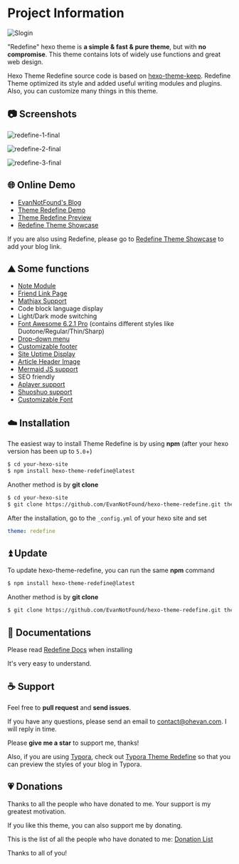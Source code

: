 # Project Information

![Slogin](https://user-images.githubusercontent.com/68590232/226141917-68124e8f-fde0-4edd-b86d-c62932ec369a.png)



"Redefine" hexo theme is **a simple & fast & pure theme**, but with **no compromise**. This theme contains lots of widely use functions and great web design.

Hexo Theme Redefine source code is based on [hexo-theme-keep](https://github.com/XPoet/hexo-theme-keep). Redefine Theme optimized its style and added useful writing modules and plugins. Also, you can customize many things in this theme.



## 📷 Screenshots

![redefine-1-final](https://user-images.githubusercontent.com/68590232/224550641-72b2a0d4-e30d-41c5-b3cb-7cc86be14e31.png)

![redefine-2-final](https://user-images.githubusercontent.com/68590232/224550645-07d6b624-fa7c-40aa-90f8-873c958afa30.png)

![redefine-3-final](https://user-images.githubusercontent.com/68590232/224550647-e194348c-2a3b-4738-b978-60f11c952365.png)


## 🌐 Online Demo

- [EvanNotFound's Blog](https://ohevan.com)
- [Theme Redefine Demo](https://redefine.ohevan.com)
- [Theme Redefine Preview](https://redefine-dev.ohevan.com)
- [Redefine Theme Showcase](https://redefine.ohevan.com/showcase)

If you are also using Redefine, please go to [Redefine Theme Showcase](https://redefine.ohevan.com/showcase) to add your blog link.

## ⛰️ Some functions

- [Note Module](https://redefine-docs.ohevan.com/modules/notes)
- [Friend Link Page](https://redefine-docs.ohevan.com/page_templates/friends)
- [Mathjax Support](https://redefine-docs.ohevan.com/plugins/mathjax)
- Code block language display
- Light/Dark mode switching
- [Font Awesome 6.2.1 Pro](https://redefine-docs.ohevan.com/basic/fontawesome) (contains different styles like Duotone/Regular/Thin/Sharp)
- [Drop-down menu](https://redefine-docs.ohevan.com/dhome/navbar#%E9%93%BE%E6%8E%A5%E5%88%97%E8%A1%A8)
- [Customizable footer](https://redefine-docs.ohevan.com/footer)
- [Site Uptime Display](https://redefine-docs.ohevan.com/footer#%E8%BF%90%E8%A1%8C%E6%97%B6%E9%97%B4)
- [Article Header Image](https://redefine-docs.ohevan.com/article_customize/banner)
- [Mermaid JS support](https://redefine-docs.ohevan.com/plugins/mermaid)
- SEO friendly
- [Aplayer support](https://redefine-docs.ohevan.com/plugins/aplayer)
- [Shuoshuo support](https://redefine-docs.ohevan.com/shuoshuo)
- [Customizable Font](https://redefine-docs.ohevan.com/basic/global#%E8%87%AA%E5%AE%9A%E4%B9%89%E5%AD%97%E4%BD%93)



## ☁️ Installation

The easiest way to install Theme Redefine is by using **npm** (after your hexo version has been up to `5.0`+)

```sh
$ cd your-hexo-site
$ npm install hexo-theme-redefine@latest
```

Another method is by **git clone**

```sh
$ cd your-hexo-site
$ git clone https://github.com/EvanNotFound/hexo-theme-redefine.git themes/redefine
```

After the installation, go to the `_config.yml` of your hexo site and set

```yaml
theme: redefine
```

## ⏫ Update

To update hexo-theme-redefine, you can run the same **npm** command

```sh
$ npm install hexo-theme-redefine@latest
```

Another method is by **git clone**

```sh
$ git clone https://github.com/EvanNotFound/hexo-theme-redefine.git themes/redefine
```



## 📄 Documentations

Please read [Redefine Docs](https://redefine-docs.ohevan.com/) when installing

It's very easy to understand.



## ☕ Support

Feel free to **pull request** and **send issues**.

If you have any questions, please send an email to [contact@ohevan.com](mailto:contact@ohevan.com). I will reply in time.

Please **give me a star** to support me, thanks!

Also, if you are using [Typora](https://typora.io/), check out [Typora Theme Redefine](https://github.com/EvanNotFound/typora-theme-redefine) so that you can preview the styles of your blog in Typora.

## 💗 Donations

Thanks to all the people who have donated to me. Your support is my greatest motivation.

If you like this theme, you can also support me by donating.

This is the list of all the people who have donated to me: [Donation List](https://github.com/EvanNotFound/hexo-theme-redefine/blob/dev/DONATION.md)

Thanks to all of you!

